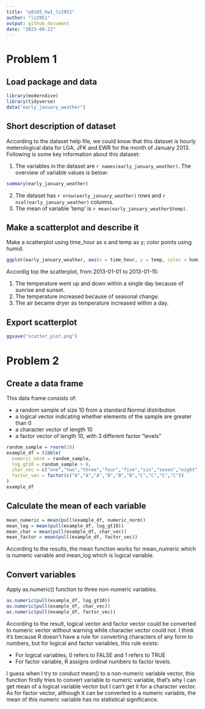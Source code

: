 ```yaml
---
title: "p8105_hw1_lz2951"
author: "lz2951"
output: github_document
date: "2023-09-22"
---
```


# Problem 1

## Load package and data

```r
library(moderndive)
library(tidyverse)
data("early_january_weather")
```

## Short description of dataset

According to the dataset help file, we could know that this dataset is hourly meterological data for LGA, JFK and EWR for the month of January 2013. Following is some key information about this dataset:

1. The variables in the dataset are `r names(early_january_weather)`. The overview of variable values is below:

```r
summary(early_january_weather)
```

2. The dataset has `r nrow(early_january_weather)` rows and `r ncol(early_january_weather)` columns.
3. The mean of variable 'temp' is `r mean(early_january_weather$temp)`.

## Make a scatterplot and describe it

Make a scatterplot using time_hour as x and temp as y; color points using humid.

```r
ggplot(early_january_weather, aes(x = time_hour, y = temp, color = humid)) + geom_point()
```

Accordig top the scatterplot, from 2013-01-01 to 2013-01-15:

1. The temperature went up and down within a single day because of sunrise and sunset. 
2. The temperature increased because of seasonal change. 
3. The air became dryer as temperature increased within a day.

## Export scatterplot

```r
ggsave("scatter_plot.png")
```

# Problem 2

## Create a data frame

This data frame consists of:

-   a random sample of size 10 from a standard Normal distribution
-   a logical vector indicating whether elements of the sample are greater than 0
-   a character vector of length 10
-   a factor vector of length 10, with 3 different factor "levels"

```r
random_sample = rnorm(10)
example_df = tibble(
  numeric_norm = random_sample,
  log_gt10 = random_sample > 0,
  char_vec = c("one","two","three","four","five","six","seven","eight","nine","ten"),
  factor_vec = factor(c("A","A","A","B","B","B","C","C","C","C"))
)
example_df
```

## Calculate the mean of each variable

```r
mean_numeric = mean(pull(example_df, numeric_norm))
mean_log = mean(pull(example_df, log_gt10))
mean_char = mean(pull(example_df, char_vec))
mean_factor = mean(pull(example_df, factor_vec))
```

According to the results, the mean function works for mean_numeric which is numeric variable and mean_log which is logical variable.

## Convert variables

Apply as.numeric() function to three non-numeric variables.

```r
as.numeric(pull(example_df, log_gt10))
as.numeric(pull(example_df, char_vec))
as.numeric(pull(example_df, factor_vec))
```

According to the result, logical vector and factor vector could be converted to numeric vector without warning while character vector could not. I think it's because R doesn't have a rule for converting characters of any form to numbers, but for logical and factor variables, this rule exists:

- For logical variables, 0 refers to FALSE and 1 refers to TRUE
- For factor variable, R assigns ordinal numbers to factor levels.

I guess when I try to conduct mean() to a non-numeric variable vector, this function firstly tries to convert variable to numeric variable, that's why I can get mean of a logical variable vector but I can't get it for a character vector. As for factor vector, although it can be converted to a numeric variable, the mean of this numeric variable has no statistical significance.
